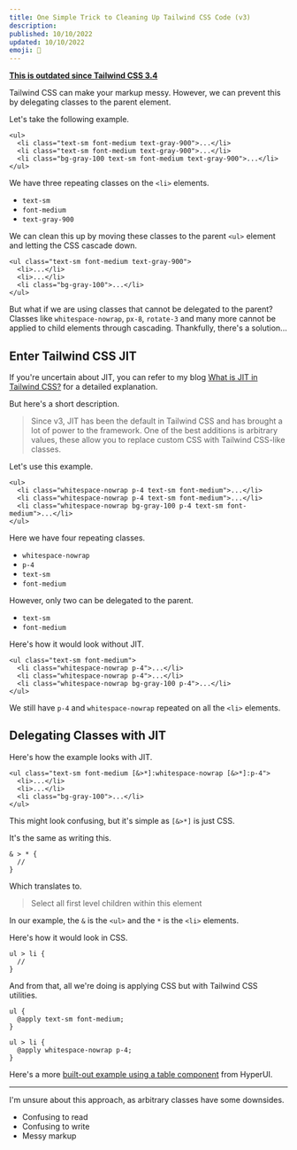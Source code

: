 ```yaml
---
title: One Simple Trick to Cleaning Up Tailwind CSS Code (v3)
description:
published: 10/10/2022
updated: 10/10/2022
emoji: 🧼
---
```


<Ad />

**[This is outdated since Tailwind CSS 3.4](https://tailwindcss.com/blog/tailwindcss-v3-4#style-children-with-the-variant)**

Tailwind CSS can make your markup messy. However, we can prevent this by delegating classes to the parent element.

Let's take the following example.

```
<ul>
  <li class="text-sm font-medium text-gray-900">...</li>
  <li class="text-sm font-medium text-gray-900">...</li>
  <li class="bg-gray-100 text-sm font-medium text-gray-900">...</li>
</ul>
```

We have three repeating classes on the `<li>` elements.

- `text-sm`
- `font-medium`
- `text-gray-900`

We can clean this up by moving these classes to the parent `<ul>` element and letting the CSS cascade down.

```
<ul class="text-sm font-medium text-gray-900">
  <li>...</li>
  <li>...</li>
  <li class="bg-gray-100">...</li>
</ul>
```

But what if we are using classes that cannot be delegated to the parent? Classes like `whitespace-nowrap`, `px-8`, `rotate-3` and many more cannot be applied to child elements through cascading. Thankfully, there's a solution...

## Enter Tailwind CSS JIT

If you're uncertain about JIT, you can refer to my blog [What is JIT in Tailwind CSS?](/blog/what-is-jit) for a detailed explanation.

But here's a short description.

> Since v3, JIT has been the default in Tailwind CSS and has brought a lot of power to the framework. One of the best additions is arbitrary values, these allow you to replace custom CSS with Tailwind CSS-like classes.

Let's use this example.

```
<ul>
  <li class="whitespace-nowrap p-4 text-sm font-medium">...</li>
  <li class="whitespace-nowrap p-4 text-sm font-medium">...</li>
  <li class="whitespace-nowrap bg-gray-100 p-4 text-sm font-medium">...</li>
</ul>
```

Here we have four repeating classes.

- `whitespace-nowrap`
- `p-4`
- `text-sm`
- `font-medium`

However, only two can be delegated to the parent.

- `text-sm`
- `font-medium`

Here's how it would look without JIT.

```
<ul class="text-sm font-medium">
  <li class="whitespace-nowrap p-4">...</li>
  <li class="whitespace-nowrap p-4">...</li>
  <li class="whitespace-nowrap bg-gray-100 p-4">...</li>
</ul>
```

We still have `p-4` and `whitespace-nowrap` repeated on all the `<li>` elements.

## Delegating Classes with JIT

Here's how the example looks with JIT.

```
<ul class="text-sm font-medium [&>*]:whitespace-nowrap [&>*]:p-4">
  <li>...</li>
  <li>...</li>
  <li class="bg-gray-100">...</li>
</ul>
```

This might look confusing, but it's simple as `[&>*]` is just CSS.

It's the same as writing this.

```
& > * {
  //
}
```

Which translates to.

> Select all first level children within this element

In our example, the `&` is the `<ul>` and the `*` is the `<li>` elements.

Here's how it would look in CSS.

```
ul > li {
  //
}
```

And from that, all we're doing is applying CSS but with Tailwind CSS utilities.

```
ul {
  @apply text-sm font-medium;
}

ul > li {
  @apply whitespace-nowrap p-4;
}
```

Here's a more [built-out example using a table component](https://play.tailwindcss.com/pJxSAPRw22) from HyperUI.

---

I'm unsure about this approach, as arbitrary classes have some downsides.

- Confusing to read
- Confusing to write
- Messy markup
